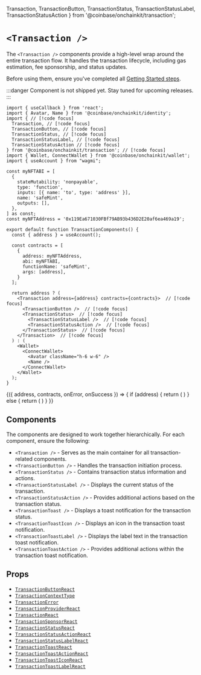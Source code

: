   Transaction, 
  TransactionButton,
  TransactionStatus,
  TransactionStatusLabel,
  TransactionStatusAction
} from '@coinbase/onchainkit/transaction';

# `<Transaction />`

The `<Transaction />` components provide a high-level wrap around the entire transaction flow. 
It handles the transaction lifecycle, including gas estimation, fee sponsorship, and status updates.

Before using them, ensure you've completed all [Getting Started steps](/getting-started).

:::danger
Component is not shipped yet. Stay tuned for upcoming releases.
:::

```tsx [code]
import { useCallback } from 'react';
import { Avatar, Name } from '@coinbase/onchainkit/identity';
import { // [!code focus]
  Transaction, // [!code focus]
  TransactionButton, // [!code focus]
  TransactionStatus, // [!code focus]
  TransactionStatusLabel, // [!code focus]
  TransactionStatusAction // [!code focus]
} from '@coinbase/onchainkit/transaction'; // [!code focus]
import { Wallet, ConnectWallet } from '@coinbase/onchainkit/wallet';
import { useAccount } from "wagmi";

const myNFTABI = [
  {
    stateMutability: 'nonpayable',
    type: 'function',
    inputs: [{ name: 'to', type: 'address' }],
    name: 'safeMint',
    outputs: [],
  },
] as const;
const myNFTAddress = '0x119Ea671030FBf79AB93b436D2E20af6ea469a19';

export default function TransactionComponents() {
  const { address } = useAccount();

  const contracts = [
    {
      address: myNFTAddress,
      abi: myNFTABI,
      functionName: 'safeMint',
      args: [address],
    }
  ];

  return address ? (
    <Transaction address={address} contracts={contracts}>  // [!code focus]
      <TransactionButton />  // [!code focus]
      <TransactionStatus>  // [!code focus]
        <TransactionStatusLabel />  // [!code focus]
        <TransactionStatusAction />  // [!code focus]
      </TransactionStatus>  // [!code focus]
    </Transaction>  // [!code focus]
  ) : (
    <Wallet>
      <ConnectWallet>
        <Avatar className="h-6 w-6" />
        <Name />
      </ConnectWallet>
    </Wallet>
  );
}
```

<AppWithBaseSepolia>
  <TransactionWrapper>
    {({ address, contracts, onError, onSuccess }) => {
      if (address) {
        return (
          <Transaction address={address} contracts={contracts} onError={onError} onSuccess={onSuccess}>
            <TransactionButton />
            <TransactionStatus>
              <TransactionStatusLabel />
              <TransactionStatusAction />
            </TransactionStatus>
          </Transaction>
        )
      } else {
        return (
          <Wallet>
            <ConnectWallet>
              <Avatar className="h-6 w-6" />
              <Name />
            </ConnectWallet>
          </Wallet>
        )
      }
    }}
  </TransactionWrapper>
</AppWithBaseSepolia>


## Components

The components are designed to work together hierarchically. For each component, ensure the following:

- `<Transaction />` - Serves as the main container for all transaction-related components.
- `<TransactionButton />` - Handles the transaction initiation process.
- `<TransactionStatus />` - Contains transaction status information and actions.
- `<TransactionStatusLabel />` - Displays the current status of the transaction.
- `<TransactionStatusAction />` - Provides additional actions based on the transaction status.
- `<TransactionToast />` - Displays a toast notification for the transaction status.
- `<TransactionToastIcon />` - Displays an icon in the transaction toast notification.
- `<TransactionToastLabel />` - Displays the label text in the transaction toast notification.
- `<TransactionToastAction />` - Provides additional actions within the transaction toast notification.

## Props

- [`TransactionButtonReact`](/transaction/types#transactionbuttonreact)
- [`TransactionContextType`](/transaction/types#transactioncontexttype)
- [`TransactionError`](/transaction/types#transactionerror)
- [`TransactionProviderReact`](/transaction/types#transactionproviderreact)
- [`TransactionReact`](/transaction/types#transactionreact)
- [`TransactionSponsorReact`](/transaction/types#transactionsponsorreact)
- [`TransactionStatusReact`](/transaction/types#transactionstatusreact)
- [`TransactionStatusActionReact`](/transaction/types#transactionstatusactionreact)
- [`TransactionStatusLabelReact`](/transaction/types#transactionstatuslabelreact)
- [`TransactionToastReact`](/transaction/types#transactiontoastreact)
- [`TransactionToastActionReact`](/transaction/types#transactiontoastactionreact)
- [`TransactionToastIconReact`](/transaction/types#transactiontoasticonreact)
- [`TransactionToastLabelReact`](/transaction/types#transactiontoastlabelreact)
```
